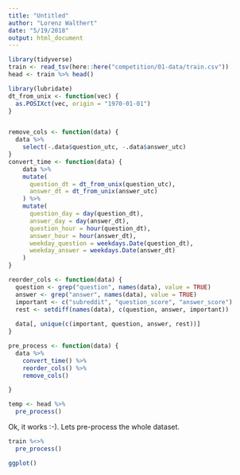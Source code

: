 ```yaml
---
title: "Untitled"
author: "Lorenz Walthert"
date: "5/19/2018"
output: html_document
---
```


```r
library(tidyverse)
train <- read_tsv(here::here("competition/01-data/train.csv"))
head <- train %>% head()
```

```r
library(lubridate)
dt_from_unix <- function(vec) {
  as.POSIXct(vec, origin = "1970-01-01")
}


remove_cols <- function(data) {
  data %>%
    select(-.data$question_utc, -.data$answer_utc)
}
convert_time <- function(data) {
    data %>%
    mutate(
      question_dt = dt_from_unix(question_utc),
      answer_dt = dt_from_unix(answer_utc)
    ) %>%
    mutate(
      question_day = day(question_dt),
      answer_day = day(answer_dt),
      question_hour = hour(question_dt),
      answer_hour = hour(answer_dt),
      weekday_question = weekdays.Date(question_dt),
      weekday_answer = weekdays.Date(answer_dt)
    )
}

reorder_cols <- function(data) {
  question <- grep("question", names(data), value = TRUE)
  answer <- grep("answer", names(data), value = TRUE)
  important <- c("subreddit", "question_score", "answer_score")
  rest <- setdiff(names(data), c(question, answer, important))
  
  data[, unique(c(important, question, answer, rest))]
}

pre_process <- function(data) {
  data %>%
    convert_time() %>%
    reorder_cols() %>%
    remove_cols()

}
```

```r
temp <- head %>%
  pre_process()
```

Ok, it works :-). Lets pre-process the whole dataset.

```r
train %<>%
  pre_process()
```

```r
ggplot()
```

